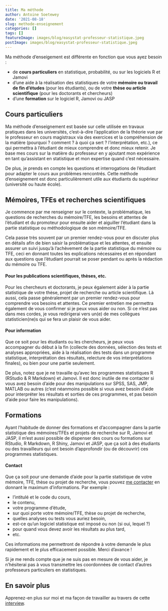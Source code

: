 ```yaml
---
title: Ma méthode
author: Antoine Soetewey
date: '2021-08-18'
slug: methode-enseignement
categories: []
tags: []
featureImage: images/blog/easystat-professeur-statistique.jpeg
postImage: images/blog/easystat-professeur-statistique.jpeg
---
```


Ma méthode d'enseigement est différente en fonction que vous ayez besoin :

- de **cours particuliers** en statistique, probabilité, ou sur les logiciels R et Jamovi
- d'une aide à la réalisation des statistiques de votre **mémoire ou travail de fin d'études** (pour les étudiants), ou de votre **thèse ou article scientifique** (pour les doctorants et chercheurs)
- d'une **formation** sur le logiciel R, Jamovi ou JASP

## Cours particuliers

Ma méthode d'enseignement est basée sur celle utilisée en travaux pratiques dans les universités, c'est-à-dire l'application de la théorie vue par le professeur en cours magistraux via des exercices et la compréhension de la matière (pourquoi ? comment ? à quoi ça sert ? l'interprétation, etc.), ce qui permettra à l'étudiant de mieux comprendre et donc mieux retenir. Je base mes cours sur la matière du professeur en y ajoutant mon expérience en tant qu'assistant en statistique et mon expertise quand c'est nécessaire.

De plus, je prends en compte les questions et interrogations de l'étudiant pour adapter le cours aux problèmes rencontrés. Cette méthode d'enseignement est donc particulièrement utile aux étudiants du supérieur (université ou haute école).

## Mémoires, TFEs et recherches scientifiques

<!-- ## Comment je fonctionne pour la partie statistique des mémoires ou TFEs ?

## Comment je fonctionne ?

#### Pour la partie statistique des mémoires ou TFEs -->

Je commence par me renseigner sur le contexte, la problématique, les questions de recherches du mémoire/TFE, les besoins et attentes de l'étudiant et du promoteur pour ensuite aider et aiguiller l'étudiant dans la partie statistique ou méthodologique de son mémoire/TFE.

Cela passe très souvent par un premier rendez-vous pour en discuter plus en détails afin de bien saisir la problématique et les attentes, et ensuite assurer un suivi jusqu'à l'achèvement de la partie statistique du mémoire ou TFE, ceci en donnant toutes les explications nécessaires et en répondant aux questions que l'étudiant pourrait se poser pendant ou après la rédaction du mémoire ou TFE.

#### Pour les publications scientifiques, thèses, etc.

Pour les chercheurs et doctorants, je peux également aider à la partie statistique de votre thèse, projet de recherche ou article scientifique. Là aussi, cela passe généralement par un premier rendez-vous pour comprendre vos besoins et attentes. Ce premier entretien me permettra également de vous confirmer si je peux vous aider ou non. Si ce n'est pas dans mes cordes, je vous redirigerai vers un(e) de mes collègues statisticien(ne)s qui se fera un plaisir de vous aider.

#### Pour information

Que ce soit pour les étudiants ou les chercheurs, je peux vous accompagner du début à la fin (collecte des données, sélection des tests et analyses appropriées, aide à la réalisation des tests dans un programme statistique, interprétation des résultats, relecture de vos interprétations finales), ou bien pour une partie seulement.

De plus, notez que je ne travaille qu'avec les programmes statistiques R (RStudio & R Markdown) et Jamovi. Il est donc inutile de me contacter si vous avez besoin d'aide pour des manipulations sur SPSS, SAS, JMP, MATLAB ou autres (c'est néanmoins possible si vous avez besoin d'aide pour interpréter les résultats et sorties de ces programmes, et pas besoin d'aide pour faire les manipulations).

## Formations

Ayant l'habitude de donner des formations et d'accompagner dans la partie statistique des mémoires/TFEs et projets de recherche sur R, Jamovi et JASP, il m’est aussi possible de dispenser des cours ou formations sur RStudio, R Markdown, R Shiny, Jamovi et JASP, que ça soit à des étudiants ou des travailleurs qui ont besoin d'approfondir (ou de découvrir) ces programmes statistiques.

<!-- Pour les travailleurs ou sociétés, vous trouverez plus d'informations via [datanalyze.be](https://datanalyze.be/). -->

#### Contact

Que ça soit pour une demande d’aide pour la partie statistique de votre mémoire, TFE, thèse ou projet de recherche, vous pouvez [me contacter](/contact/) en donnant le maximum d’informations. Par exemple :

- l’intitulé et le code du cours,
- le contenu,
- votre programme d’étude,
- sur quoi porte votre mémoire/TFE, thèse ou projet de recherche,
- quelles analyses ou tests vous auriez besoin,
- est-ce qu'un logiciel statistique est imposé ou non (si oui, lequel ?)
- pour quand vous devez avoir les résultats au plus tard,
- etc.

Ces informations me permettront de répondre à votre demande le plus rapidement et le plus efficacement possible. Merci d’avance !

Si je me rends compte que je ne suis pas en mesure de vous aider, je n'hésiterai pas à vous transmettre les coordonnées de contact d'autres professeurs particuliers en statistiques.

## En savoir plus

Apprenez-en plus sur moi et ma façon de travailler au travers de cette [interview](/blog/a-propos/).
